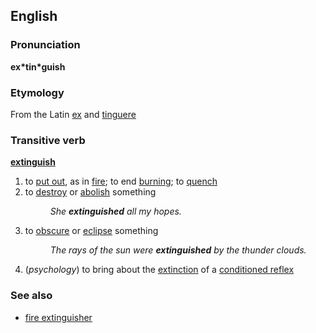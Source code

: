 ==English==
===Pronunciation===
'''ex*tin*guish'''
===Etymology===
From the Latin [[ex]] and [[tinguere]]
===Transitive verb ===
'''[[extinguish]]'''
#to [[put out]], as in [[fire]]; to end [[burning]]; to [[quench]]
#to [[destroy]] or [[abolish]] something
#:''She '''extinguished''' all my hopes.''
#to [[obscure]] or [[eclipse]] something
#:''The rays of the sun were '''extinguished''' by the thunder clouds.''
#(''psychology'') to bring about the [[extinction]] of a [[conditioned reflex]]

===See also===
*[[fire extinguisher]]